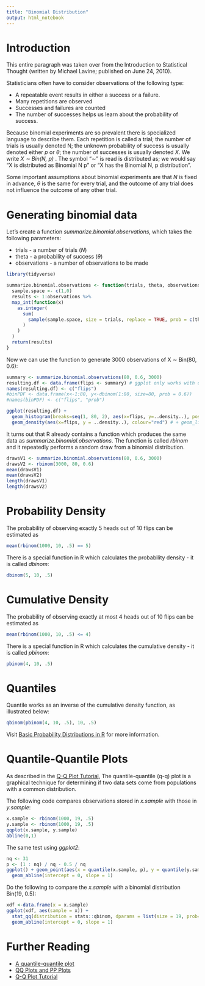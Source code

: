 ```yaml
---
title: "Binomial Distribution"
output: html_notebook
---
```


# Introduction

This entire paragraph was taken over from the Introduction to Statistical Thought (written by Michael Lavine; published on June 24, 2010).

Statisticians often have to consider observations of the following type:

* A repeatable event results in either a success or a failure.
* Many repetitions are observed
* Successes and failures are counted
* The number of successes helps us learn about the probability of success.

Because binomial experiments are so prevalent there is specialized language to describe
them. Each repetition is called a trial; the number of trials is usually denoted N; the
unknown probability of success is usually denoted either _p_ or _θ_; the number of successes
is usually denoted _X_. We write _X ∼ Bin(N, p)  _.
The symbol “∼” is read is distributed as; we
would say “X is distributed as Binomial N p” or “X has the Binomial N, p distribution”.

Some important assumptions about binomial experiments are that _N_ is fixed in advance,
_θ_ is the same for every trial, and the outcome of any trial does not influence the outcome
of any other trial.

# Generating binomial data

Let's create a function _summarize.binomial.observations_, which takes the following parameters:

* trials - a number of trials (_N_)
* theta - a probability of success (_θ_)
* observations - a number of observations to be made

```r
library(tidyverse)

summarize.binomial.observations <- function(trials, theta, observations) {
  sample.space <- c(1,0)
  results <- 1:observations %>%
  map_int(function(x)
    as.integer(
      sum(
        sample(sample.space, size = trials, replace = TRUE, prob = c(theta, 1 - theta))
      )
    )
  )
  return(results)
}
```

Now we can use the function to generate 3000 observations of X ∼ Bin(80, 0.6):
```r
summary <- summarize.binomial.observations(80, 0.6, 3000)
resulting.df <- data.frame(flips <- summary) # ggplot only works with data frames
names(resulting.df) <- c("flips")
#binPDF <- data.frame(x<-1:80, y<-dbinom(1:80, size=80, prob = 0.6))
#names(binPDF) <- c("flips", "prob")

ggplot(resulting.df) + 
  geom_histogram(breaks=seq(1, 80, 2), aes(x=flips, y=..density..), position="identity") + 
  geom_density(aes(x=flips, y = ..density..), colour="red") # + geom_line(data=binPDF, aes(flips, prob), colour="blue")

```

It turns out that R already contains a function which produces the same data as _summarize.binomial.observations_. The function is called _rbinom_ and it repeatedly performs a random draw from a binomial distribution.

```r
drawsV1 <- summarize.binomial.observations(80, 0.6, 3000)
drawsV2 <- rbinom(3000, 80, 0.6)
mean(drawsV1)
mean(drawsV2)
length(drawsV1)
length(drawsV2)
```

# Probability Density

The probability of observing exactly 5 heads out of 10 flips can be estimated as

```r
mean(rbinom(1000, 10, .5) == 5)
```

There is a special function in R which calculates the probability density - it is called _dbinom_:

```r
dbinom(5, 10, .5)
```

# Cumulative Density

The probability of observing exactly at most 4 heads out of 10 flips can be estimated as

```r
mean(rbinom(1000, 10, .5) <= 4)
```

There is a special function in R which calculates the cumulative density - it is called _pbinom_:

```r
pbinom(4, 10, .5)
```
    
# Quantiles

Quantile works as an inverse of the cumulative density function, as illustrated below:

```r
qbinom(pbinom(4, 10, .5), 10, .5)
```

Visit [Basic Probability Distributions in R](https://rpubs.com/ggraham412/100906) for more information.

# Quantile-Quantile Plots

As described in the [Q-Q Plot Tutorial](https://intellinexus.wordpress.com/2010/11/29/creating-a-q-q-plot/), The quantile-quantile (q-q) plot is a graphical technique for determining if two data sets come from populations with a common distribution.

The following code compares observations stored in _x.sample_ with those in _y.sample_:

```r
x.sample <- rbinom(1000, 19, .5)
y.sample <- rbinom(1000, 19, .5)
qqplot(x.sample, y.sample)
abline(0,1)
```

The same test using _ggplot2_:

```r
nq <- 31
p <- (1 : nq) / nq - 0.5 / nq
ggplot() + geom_point(aes(x = quantile(x.sample, p), y = quantile(y.sample, p))) +
  geom_abline(intercept = 0, slope = 1)
```


Do the following to compare the _x.sample_ with a binomial distribution Bin(19, 0.5):

```r
xdf <-data.frame(x = x.sample)
ggplot(xdf, aes(sample = x)) + 
  stat_qq(distribution = stats::qbinom, dparams = list(size = 19, prob=0.5)) + 
  geom_abline(intercept = 0, slope = 1)
```

# Further Reading

* [A quantile-quantile plot](http://ggplot2.tidyverse.org/reference/geom_qq.html)
* [QQ Plots and PP Plots](http://homepage.divms.uiowa.edu/~luke/classes/STAT4580/qqpp.html)
* [Q-Q Plot Tutorial](https://intellinexus.wordpress.com/2010/11/29/creating-a-q-q-plot/)
